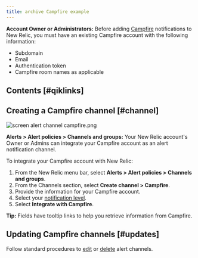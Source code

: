 ```yaml
---
title: archive Campfire example
---
```


**Account Owner or Administrators:** Before adding [Campfire](http://campfirenow.com/ "Link opens in a new window") notifications to New Relic, you must have an existing Campfire account with the following information:

* Subdomain
* Email
* Authentication token
* Campfire room names as applicable

## Contents [#qiklinks]

## Creating a Campfire channel [#channel]

![screen alert channel campfire.png](./images/screen-alert-channel-campfire_0.png "screen alert channel campfire.png")

**Alerts > Alert policies > Channels and groups:** Your New Relic account's Owner or Admins can integrate your Campfire account as an alert notification channel.

To integrate your Campfire account with New Relic:

1. From the New Relic menu bar, select **Alerts > Alert policies > Channels and groups**.
2. From the Channels section, select **Create channel > Campfire**.
3. Provide the information for your Campfire account.
4. Select your [notification level](/docs/alerts/alert-policies/configuring-alerts/alert-channels-maintaining-notification-lists#levels).
5. Select **Integrate with Campfire**.

**Tip:** Fields have tooltip links to help you retrieve information from Campfire.

## Updating Campfire channels [#updates]

Follow standard procedures to [edit](/docs/alerts/alert-policies/configuring-alerts/alert-channels-maintaining-notification-lists#edit) or [delete](/docs/alerts/alert-policies/configuring-alerts/alert-channels-maintaining-notification-lists#delete) alert channels.
